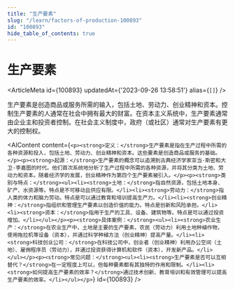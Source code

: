 ```yaml
---
title: "生产要素"
slug: "/learn/factors-of-production-100893"
id: "100893"
hide_table_of_contents: true
---
```



# 生产要素

<ArticleMeta id={100893} updatedAt={'2023-09-26 13:58:51'} alias={`[]`} />
<div className='border-solid border-b border-t-0 my-4 border-[var(--ifm-color-gray-300)]' />

生产要素是创造商品或服务所需的输入，包括土地、劳动力、创业精神和资本。控制生产要素的人通常在社会中拥有最大的财富。在资本主义系统中，生产要素通常由企业主和投资者控制。在社会主义制度中，政府（或社区）通常对生产要素有更大的控制权。

<AIContent content={`<p><strong>定义：</strong>生产要素是指在生产过程中所需的各种资源和投入，包括土地、劳动力、创业精神和资本。这些要素是创造商品或服务的基础。</p><p><strong>起源：</strong>生产要素的概念可以追溯到古典经济学家亚当·斯密和大卫·李嘉图的时代。他们首次系统地分析了生产过程中所需的各种资源，并将其分类为土地、劳动力和资本。随着经济学的发展，创业精神作为第四个生产要素被引入。</p><p><strong>类别与特点：</strong><ul><li><strong>土地：</strong>指自然资源，包括土地本身、矿产、水资源等。特点是不可移动且供应有限。</li><li><strong>劳动力：</strong>指人类的体力和脑力劳动。特点是可以通过教育和培训提高生产力。</li><li><strong>创业精神：</strong>指组织和管理生产要素以创造价值的能力。特点是创新和风险承担。</li><li><strong>资本：</strong>指用于生产的工具、设备、建筑物等。特点是可以通过投资增加。</li></ul></p><p><strong>具体案例：</strong><ul><li><strong>农业生产：</strong>在农业生产中，土地是主要的生产要素，农民（劳动力）利用土地种植作物，使用拖拉机等设备（资本），并通过科学种植方法（创业精神）提高产量。</li><li><strong>科技创业公司：</strong>在科技公司中，创业者（创业精神）利用办公空间（土地）、雇佣程序员（劳动力），并通过投资获得计算机和软件（资本），开发新产品。</li></ul></p><p><strong>常见问题：</strong><ul><li><strong>生产要素是否可以互相替代？</strong>在一定程度上可以，但每种要素都有其独特的作用和限制。</li><li><strong>如何提高生产要素的效率？</strong>通过技术创新、教育培训和有效管理可以提高生产要素的效率。</li></ul></p>`} id={100893} />
